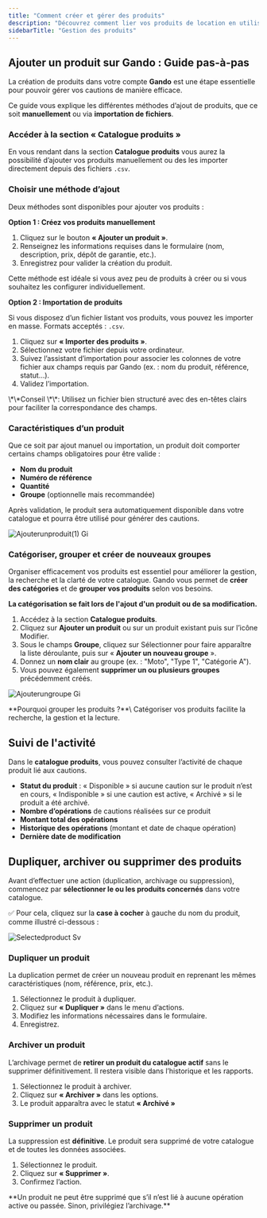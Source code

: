 ```yaml
---
title: "Comment créer et gérer des produits"
description: "Découvrez comment lier vos produits de location en utilisant le système de gestion de caution Gando."
sidebarTitle: "Gestion des produits"
---
```


## Ajouter un produit sur Gando : Guide pas-à-pas

La création de produits dans votre compte **Gando** est une étape essentielle pour pouvoir gérer vos cautions de manière efficace.

Ce guide vous explique les différentes méthodes d’ajout de produits, que ce soit **manuellement** ou via **importation de fichiers**.

### **Accéder à la section « Catalogue produits »**

En vous rendant dans la section **Catalogue produits** vous aurez la possibilité d’ajouter vos produits manuellement ou des les importer directement depuis des fichiers `.csv`.

### **Choisir une méthode d’ajout**

Deux méthodes sont disponibles pour ajouter vos produits :

**Option 1 : Créez vos produits manuellement**

1. Cliquez sur le bouton **« Ajouter un produit »**.
2. Renseignez les informations requises dans le formulaire (nom, description, prix, dépôt de garantie, etc.).
3. Enregistrez pour valider la création du produit.

<Tip>
  Cette méthode est idéale si vous avez peu de produits à créer ou si vous souhaitez les configurer individuellement.
</Tip>

**Option 2 : Importation de produits**

Si vous disposez d’un fichier listant vos produits, vous pouvez les importer en masse. Formats acceptés : `.csv`.

1. Cliquez sur **« Importer des produits »**.
2. Sélectionnez votre fichier depuis votre ordinateur.
3. Suivez l’assistant d’importation pour associer les colonnes de votre fichier aux champs requis par Gando (ex. : nom du produit, référence, statut…).
4. Validez l’importation.

<Info>
  \*\*Conseil \*\*: Utilisez un fichier bien structuré avec des en-têtes clairs pour faciliter la correspondance des champs.
</Info>

### **Caractéristiques d’un produit**

Que ce soit par ajout manuel ou importation, un produit doit comporter certains champs obligatoires pour être valide :

- **Nom du produit**
- **Numéro de référence**
- **Quantité**
- **Groupe** (optionnelle mais recommandée)

Après validation, le produit sera automatiquement disponible dans votre catalogue et pourra être utilisé pour générer des cautions.

![Ajouterunproduit(1) Gi](/images/Ajouterunproduit\(1\).gif)

### **Catégoriser, grouper et créer de nouveaux groupes**

Organiser efficacement vos produits est essentiel pour améliorer la gestion, la recherche et la clarté de votre catalogue. Gando vous permet de **créer des catégories** et de **grouper vos produits** selon vos besoins.

**La catégorisation se fait lors de l'ajout d'un produit ou de sa modification.**

1. Accédez à la section **Catalogue produits**.
2. Cliquez sur **Ajouter un produit** ou sur un produit existant puis sur l’icône Modifier.
3. Sous le champs **Groupe**, cliquez sur Sélectionner pour faire apparaître la liste déroulante, puis sur « **Ajouter un nouveau groupe** ».
4. Donnez un **nom clair** au groupe (ex. : "Moto", "Type 1", "Catégorie A").
5. Vous pouvez également **supprimer un ou plusieurs groupes** précédemment créés.

![Ajouterungroupe Gi](/images/Ajouterungroupe.gif)

<Check>
  **Pourquoi grouper les produits ?**\
  Catégoriser vos produits facilite la recherche, la gestion et la lecture.
</Check>

## Suivi de l'activité

Dans le **catalogue produits**, vous pouvez consulter l’activité de chaque produit lié aux cautions.

- **Statut du produit** : « Disponible » si aucune caution sur le produit n’est en cours, « Indisponible » si une caution est active, « Archivé » si le produit a été archivé.
- **Nombre d’opérations** de cautions réalisées sur ce produit
- **Montant total des opérations**
- **Historique des opérations** (montant et date de chaque opération)
- **Dernière date de modification**

## Dupliquer, archiver ou supprimer des produits

Avant d’effectuer une action (duplication, archivage ou suppression), commencez par **sélectionner le ou les produits concernés** dans votre catalogue.

✅ Pour cela, cliquez sur la **case à cocher** à gauche du nom du produit, comme illustré ci-dessous :

![Selectedproduct Sv](/images/selectedproduct.svg)

### **Dupliquer un produit**

La duplication permet de créer un nouveau produit en reprenant les mêmes caractéristiques (nom, référence, prix, etc.).

1. Sélectionnez le produit à dupliquer.
2. Cliquez sur **« Dupliquer »** dans le menu d’actions.
3. Modifiez les informations nécessaires dans le formulaire.
4. Enregistrez.

### **Archiver un produit**

L’archivage permet de **retirer un produit du catalogue actif** sans le supprimer définitivement. Il restera visible dans l’historique et les rapports.

1. Sélectionnez le produit à archiver.
2. Cliquez sur **« Archiver »** dans les options.
3. Le produit apparaîtra avec le statut **« Archivé »**

### **Supprimer un produit**

La suppression est **définitive**. Le produit sera supprimé de votre catalogue et de toutes les données associées.

1. Sélectionnez le produit.
2. Cliquez sur **« Supprimer »**.
3. Confirmez l’action.

<Warning>
  **Un produit ne peut être supprimé que s’il n’est lié à aucune opération active ou passée. Sinon, privilégiez l’archivage.**
</Warning>